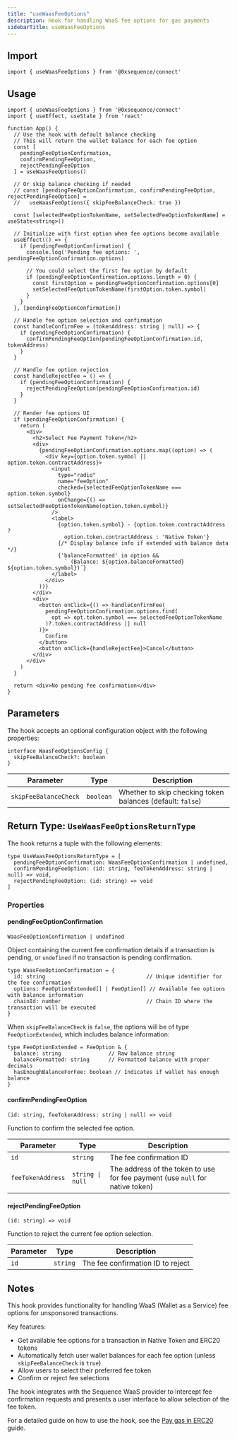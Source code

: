 ```yaml
---
title: "useWaasFeeOptions"
description: Hook for handling WaaS fee options for gas payments
sidebarTitle: useWaasFeeOptions
---
```


## Import

```tsx
import { useWaasFeeOptions } from '@0xsequence/connect'
```

## Usage

```tsx
import { useWaasFeeOptions } from '@0xsequence/connect'
import { useEffect, useState } from 'react'

function App() {
  // Use the hook with default balance checking
  // This will return the wallet balance for each fee option
  const [
    pendingFeeOptionConfirmation,
    confirmPendingFeeOption,
    rejectPendingFeeOption
  ] = useWaasFeeOptions()
  
  // Or skip balance checking if needed
  // const [pendingFeeOptionConfirmation, confirmPendingFeeOption, rejectPendingFeeOption] =
  //   useWaasFeeOptions({ skipFeeBalanceCheck: true })
  
  const [selectedFeeOptionTokenName, setSelectedFeeOptionTokenName] = useState<string>()
  
  // Initialize with first option when fee options become available
  useEffect(() => {
    if (pendingFeeOptionConfirmation) {
      console.log('Pending fee options: ', pendingFeeOptionConfirmation.options)
      
      // You could select the first fee option by default
      if (pendingFeeOptionConfirmation.options.length > 0) {
        const firstOption = pendingFeeOptionConfirmation.options[0]
        setSelectedFeeOptionTokenName(firstOption.token.symbol)
      }
    }
  }, [pendingFeeOptionConfirmation])
  
  // Handle fee option selection and confirmation
  const handleConfirmFee = (tokenAddress: string | null) => {
    if (pendingFeeOptionConfirmation) {
      confirmPendingFeeOption(pendingFeeOptionConfirmation.id, tokenAddress)
    }
  }
  
  // Handle fee option rejection
  const handleRejectFee = () => {
    if (pendingFeeOptionConfirmation) {
      rejectPendingFeeOption(pendingFeeOptionConfirmation.id)
    }
  }
  
  // Render fee options UI
  if (pendingFeeOptionConfirmation) {
    return (
      <div>
        <h2>Select Fee Payment Token</h2>
        <div>
          {pendingFeeOptionConfirmation.options.map((option) => (
            <div key={option.token.symbol || option.token.contractAddress}>
              <input
                type="radio"
                name="feeOption"
                checked={selectedFeeOptionTokenName === option.token.symbol}
                onChange={() => setSelectedFeeOptionTokenName(option.token.symbol)}
              />
              <label>
                {option.token.symbol} - {option.token.contractAddress ? 
                  option.token.contractAddress : 'Native Token'}
                {/* Display balance info if extended with balance data */}
                {'balanceFormatted' in option && 
                  ` (Balance: ${option.balanceFormatted} ${option.token.symbol})`}
              </label>
            </div>
          ))}
        </div>
        <div>
          <button onClick={() => handleConfirmFee(
            pendingFeeOptionConfirmation.options.find(
              opt => opt.token.symbol === selectedFeeOptionTokenName
            )?.token.contractAddress || null
          )}>
            Confirm
          </button>
          <button onClick={handleRejectFee}>Cancel</button>
        </div>
      </div>
    )
  }
  
  return <div>No pending fee confirmation</div>
}
```

## Parameters

The hook accepts an optional configuration object with the following properties:

```tsx
interface WaasFeeOptionsConfig {
  skipFeeBalanceCheck?: boolean
}
```

| Parameter | Type | Description |
| --------- | ---- | ----------- |
| `skipFeeBalanceCheck` | `boolean` | Whether to skip checking token balances (default: `false`) |

## Return Type: `UseWaasFeeOptionsReturnType`

The hook returns a tuple with the following elements:

```tsx
type UseWaasFeeOptionsReturnType = [
  pendingFeeOptionConfirmation: WaasFeeOptionConfirmation | undefined,
  confirmPendingFeeOption: (id: string, feeTokenAddress: string | null) => void,
  rejectPendingFeeOption: (id: string) => void
]
```

### Properties

#### pendingFeeOptionConfirmation

`WaasFeeOptionConfirmation | undefined`

Object containing the current fee confirmation details if a transaction is pending, or `undefined` if no transaction is pending confirmation.

```tsx
type WaasFeeOptionConfirmation = {
  id: string                                // Unique identifier for the fee confirmation
  options: FeeOptionExtended[] | FeeOption[] // Available fee options with balance information
  chainId: number                           // Chain ID where the transaction will be executed
}
```

When `skipFeeBalanceCheck` is `false`, the options will be of type `FeeOptionExtended`, which includes balance information:

```tsx
type FeeOptionExtended = FeeOption & {
  balance: string               // Raw balance string
  balanceFormatted: string      // Formatted balance with proper decimals
  hasEnoughBalanceForFee: boolean // Indicates if wallet has enough balance
}
```

#### confirmPendingFeeOption

`(id: string, feeTokenAddress: string | null) => void`

Function to confirm the selected fee option.

| Parameter | Type | Description |
| --------- | ---- | ----------- |
| `id` | `string` | The fee confirmation ID |
| `feeTokenAddress` | `string \| null` | The address of the token to use for fee payment (use `null` for native token) |

#### rejectPendingFeeOption

`(id: string) => void`

Function to reject the current fee option selection.

| Parameter | Type | Description |
| --------- | ---- | ----------- |
| `id` | `string` | The fee confirmation ID to reject |

## Notes

This hook provides functionality for handling WaaS (Wallet as a Service) fee options for unsponsored transactions.

Key features:
- Get available fee options for a transaction in Native Token and ERC20 tokens
- Automatically fetch user wallet balances for each fee option (unless `skipFeeBalanceCheck` is `true`)
- Allow users to select their preferred fee token
- Confirm or reject fee selections

The hook integrates with the Sequence WaaS provider to intercept fee confirmation requests and presents a user interface to allow selection of the fee token.

For a detailed guide on how to use the hook, see the [Pay gas in ERC20](/sdk/web/guides/pay-gas-in-erc20) guide.